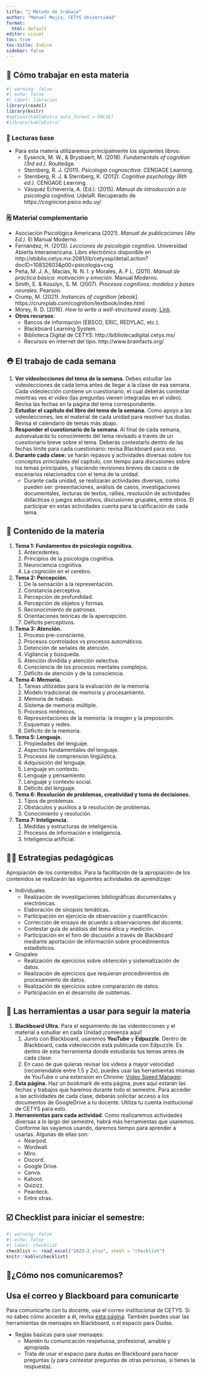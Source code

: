 ```yaml
---
title: "🔨 Método de trabajo"
author: "Manuel Mejía, CETYS Universidad"
format: 
  html: default
editor: visual
toc: true
toc-title: Índice
sidebar: false
---
```


## 🔨 Cómo trabajar en esta materia

```r
#| warning: false
#| echo: false
#| label: libraries
library(readxl)
library(knitr)
#options(kableExtra.auto_format = FALSE)
#library(kableExtra)
```

### 📖 Lecturas base

-   Para esta materia utilizaremos principalmente los siguientes libros:
    -   Eysenck, M. W., & Brysbaert, M. (2018). *Fundamentals of cognition (3rd ed.)*. Routledge.
    -   Sternberg, R. J. (2011). *Psicología cognoscitiva*. CENGAGE Learning.
    -   Sternberg, R. J. & Sternberg, K. (2012). *Cognitive psychology (6th ed.)*. CENGAGE Learning.
    -   Vásquez Echeverría, A. (Ed.). (2015). *Manual de introducción a la psicología cognitiva*. UdelaR. Recuperado de https://cognicion.psico.edu.uy/



### 🗒 Material complementario

- Asociación Psicológica Americana (2021). *Manual de publicaciones (4ta Ed.)*. El Manual Moderno.
- Fernández, H. (2013). *Lecciones de psicología cognitiva*. Universidad Abierta Interamericana. Libro electrónico disponible en http://ebiblio.cetys.mx:2081/lib/cetyssp/detail.action?docID=10832603&p00=psicologia+cog
- Peña, M. J. A., Macías, N. N. I. y Morales, A. F L. (2011). *Manual de práctica básica: motivación y emoción*. Manual Moderno.
- Smith, E. & Kosslyn, S. M. (2007). *Procesos cognitivos: modelos y bases neurales*. Pearson.
- Crump, M. (2021). *Instances of cognition* [ebook]. https://crumplab.com/cognition/textbook/index.html
- Morey, R. D. (2016). *How to write a well-structured essa*y. [Link](https://richarddmorey.medium.com/how-to-write-a-well-structured-essay-48a961cda42e).
- **Otros recursos**:
    - Bancos de información (EBSCO, ERIC, REDYLAC, etc.).
    - Blackboard Learning System.
    - Biblioteca Digital de CETYS: http://bibliotecadigital.cetys.mx/
    - Recursos en internet del tipo: http://www.brainfacts.org/

## ⛑ El trabajo de cada semana

1. **Ver videolecciones del tema de la semana.** Debes estudiar las videolecciones de cada tema antes de llegar a la clase de esa semana. Cada videolección contiene un cuestionario, el cual deberás contestar mientras ves el video (las preguntas vienen integradas en el video). Revisa las fechas en la página del tema correspondiente.
2. **Estudiar el capítulo del libro del tema de la semana.** Como apoyo a las videolecciones, lee el material de cada unidad para resolver tus dudas. Revisa el calendario de temas más abajo.
3. **Responder el cuestionario de la semana**. Al final de cada semana, autoevaluarás tu conocimiento del tema revisado a través de un cuestionario breve sobre el tema. Deberás contestarlo dentro de las fechas límite para cada cuestionario: revisa Blackboard para eso.
4. **Durante cada clase:** se harán repasos y actividades diversas sobre los conceptos principales del capítulo, con tiempo para discusiones sobre los temas principales, y haciendo revisiones breves de casos o de escenarios relacionados con el tema de la unidad.
    - Durante cada unidad, se realizarán actividades diversas, como pueden ser: presentaciones, análisis de casos, investigaciones documentales, lecturas de textos, rallies, resolución de actividades didácticas o juegos educativos, discusiones grupales, entre otros. El participar en estas actividades cuenta para la calificación de cada tema.

## 🥗 Contenido de la materia

1. **Tema 1: Fundamentos de psicología cognitiva.**
    1. Antecedentes.
    2. Principios de la psicología cognitiva.
    3. Neurociencia cognitiva.
    4. La cognición en el cerebro.
2. **Tema 2: Percepción.**
    1. De la sensación a la representación.
    2. Constancia perceptiva.
    3. Percepción de profundidad.
    4. Percepción de objetos y formas.
    5. Reconocimiento de patrones.
    6. Orientaciones teóricas de la apercepción.
    7. Déficits perceptivos.
3. **Tema 3: Atención.**
    1. Proceso pre-consciente.
    2. Procesos controlados vs procesos automáticos.
    3. Detención de señales de atención.
    4. Vigilancia y búsqueda.
    5. Atención dividida y atención selectiva.
    6. Consciencia de los procesos mentales complejos.
    7. Déficits de atención y de la consciencia.
4. **Tema 4: Memoria.**
    1. Tareas utilizadas para la evaluación de la memoria.
    2. Modelo tradicional de memoria y procesamiento.
    3. Memoria de trabajo.
    4. Sistema de memoria múltiple.
    5. Procesos mnémicos.
    6. Representaciones de la memoria: la imagen y la preposición.
    7. Esquemas y redes.
    8. Déficits de la memoria.
5. **Tema 5: Lenguaje.**
    1. Propiedades del lenguaje.
    2. Aspectos fundamentales del lenguaje.
    3. Procesos de comprensión lingüística.
    4. Adquisición del lenguaje.
    5. Lenguaje en contexto.
    6. Lenguaje y pensamiento.
    7. Lenguaje y contexto social.
    8. Déficits del lenguaje.
6. **Tema 6: Resolución de problemas, creatividad y toma de decisiones.**
    1. Tipos de problemas.
    2. Obstáculos y auxilios a la resolución de problemas.
    3. Conocimiento y resolución.
7. **Tema 7: Inteligencia.**
    1. Medidas y estructuras de inteligencia.
    2. Procesos de información e inteligencia.
    3. Inteligencia artificial.

## 👨‍🏫 Estrategias pedagógicas

Apropiación de los contenidos. Para la facilitación de la apropiación de los contenidos se realizarán las siguientes actividades de aprendizaje:

-   Individuales
    -   Realización de investigaciones bibliográficas documentales y electrónicas.
    -   Elaboración de sinopsis temáticas.
    -   Participación en ejercicio de observación y cuantificación.
    -   Corrección de ensayo de acuerdo a observaciones del docente.
    -   Contestar guía de análisis del tema ética y medición.
    -   Participación en el foro de discusión a través de Blackboard mediante aportación de información sobre procedimientos estadísticos.
-   Grupales
    -   Realización de ejercicios sobre obtención y sistematización de datos.
    -   Realización de ejercicios que requieran procedimientos de procesamiento de datos.
    -   Realización de ejercicios sobre comparación de datos.
    -   Participación en el desarrollo de subtemas.


## 📂 Las herramientas a usar para seguir la materia

1.  **Blackboard Ultra.** Para el seguimiento de las videolecciones y el material a estudiar en cada Unidad ¡comienza aquí!
    1.  Junto con Blackboard, usaremos **YouTube** y **Edpuzzle**. Dentro de Blackboard, cada videolección está publicada con Edpuzzle. Es dentro de esta herramienta donde estudiarás tus temas antes de cada clase.
    2.  En caso de que quieras revisar los videos a mayor velocidad (recomendable entre 1.5 y 2x), puedes usar las herramientas mismas de YouTube o una extensión en Chrome: [Video Speed Manager](https://chrome.google.com/webstore/detail/video-speed-manager/fkopaaikpmfhpmoobnmklgmcgmhgfkcd/related).
2.  **Esta página.** Haz un bookmark de esta página, pues aquí estarán las fechas y trabajos que haremos durante todo el semestre. Para acceder a las actividades de cada clase, deberás solicitar acceso a los documentos de GoogleDrive a tu docente. Utiliza tu cuenta institucional de CETYS para esto.
3. **Herramientas para cada actividad**. Como realizaremos actividades diversas a lo largo del semestre, habrá más herramientas que usaremos. Conforme las vayamos usando, daremos tiempo para aprender a usarlas. Algunas de ellas son:
    - Nearpod.
    - Wordwall.
    - Miro.
    - Discord.
    - Google Drive.
    - Canva.
    - Kahoot.
    - Quizizz.
    - Peardeck.
    - Entre otras.

## ☑️ Checklist para iniciar el semestre:

```r
#| warning: false
#| echo: false
#| label: checklist
checklist <- read_excel("2023-2.xlsx", sheet = "checklist")
knitr::kable(checklist)
```

## 💬¿Cómo nos comunicaremos?

::: callout-important
## Usa el correo y Blackboard para comunicarte

Para comunicarte con tu docente, usa el correo institucional de CETYS. Si no sabes cómo acceder a él, revisa [esta página](https://registro.cetys.edu.mx/). También puedes usar las herramientas de mensajes en Blackboard, o el espacio para Dudas.
:::

-   Reglas básicas para usar mensajes:
    -   Mantén tu comunicación respetuosa, profesional, amable y apropiada.
    -   Trata de usar el espacio para dudas en Blackboard para hacer preguntas (y para contestar preguntas de otras personas, si tienes la respuesta).

